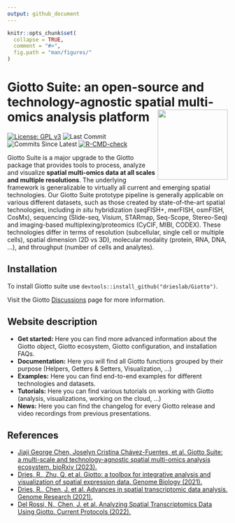 ```yaml
---
output: github_document
---
```


<!-- README.md is generated from README.Rmd. Please edit that file -->
<!-- This line is from RStudio -->

```r
knitr::opts_chunk$set(
  collapse = TRUE,
  comment = "#>",
  fig.path = "man/figures/"
)
```

# Giotto Suite: an open-source and technology-agnostic spatial multi-omics analysis platform <img src="man/figures/GiottoLogo.png" align="right" alt="" width="160" />

<!-- badges: start -->
[![License: GPL v3](https://img.shields.io/badge/License-GPLv3-blue.svg)](https://www.gnu.org/licenses/gpl-3.0)
![Last Commit](https://badgen.net/github/last-commit/drieslab/Giotto/suite)
![Commits Since Latest](https://img.shields.io/github/commits-since/drieslab/Giotto/latest/suite)
[![R-CMD-check](https://github.com/drieslab/Giotto/actions/workflows/main_check.yaml/badge.svg?branch=suite)](https://github.com/drieslab/Giotto/actions/workflows/main_check.yaml)
<!-- badges: end -->

Giotto Suite is a major upgrade to the Giotto package that provides tools to process, analyze and visualize **spatial multi-omics data at all scales and multiple resolutions**. The underlying framework is generalizable to virtually all current and emerging spatial technologies. Our Giotto Suite prototype pipeline is generally applicable on various different datasets, such as those created by state-of-the-art spatial technologies, including *in situ* hybridization (seqFISH+, merFISH, osmFISH, CosMx), sequencing (Slide-seq, Visium, STARmap, Seq-Scope, Stereo-Seq) and imaging-based multiplexing/proteomics (CyCIF, MIBI, CODEX). These technologies differ in terms of resolution (subcellular, single cell or multiple cells), spatial dimension (2D vs 3D), molecular modality (protein, RNA, DNA, …), and throughput (number of cells and analytes).


## Installation

To install Giotto suite use
`devtools::install_github("drieslab/Giotto")`. 

Visit the Giotto [Discussions](https://github.com/drieslab/Giotto/discussions) page for more information.

## Website description  

- **Get started:** Here you can find more advanced information about the Giotto object, Giotto ecosystem, Giotto configuration, and installation FAQs.
- **Documentation:** Here you will find all Giotto functions grouped by their purpose (Helpers, Getters & Setters, Visualization, ...)
- **Examples:** Here you can find end-to-end  examples for different technologies and datasets.
- **Tutorials:** Here you can find various tutorials on working with Giotto (analysis, visualizations, working on the cloud, ...)
- **News:** Here you can find the changelog for every Giotto release and video recordings from previous presentations. 

## References

- [Jiaji George Chen, Joselyn Cristina Chávez-Fuentes, et al. Giotto Suite: a multi-scale and technology-agnostic spatial multi-omics analysis ecosystem. bioRxiv (2023).](https://www.biorxiv.org/content/10.1101/2023.11.26.568752v1)
- [Dries, R., Zhu, Q. et al. Giotto: a toolbox for integrative analysis and visualization of spatial expression data. Genome Biology (2021).](https://genomebiology.biomedcentral.com/articles/10.1186/s13059-021-02286-2)
- [Dries, R., Chen, J. et al. Advances in spatial transcriptomic data analysis. Genome Research (2021).](https://genome.cshlp.org/content/31/10/1706.long)
- [Del Rossi, N., Chen, J. et al. Analyzing Spatial Transcriptomics Data Using Giotto. Current Protocols (2022).](https://currentprotocols.onlinelibrary.wiley.com/doi/abs/10.1002/cpz1.405)

